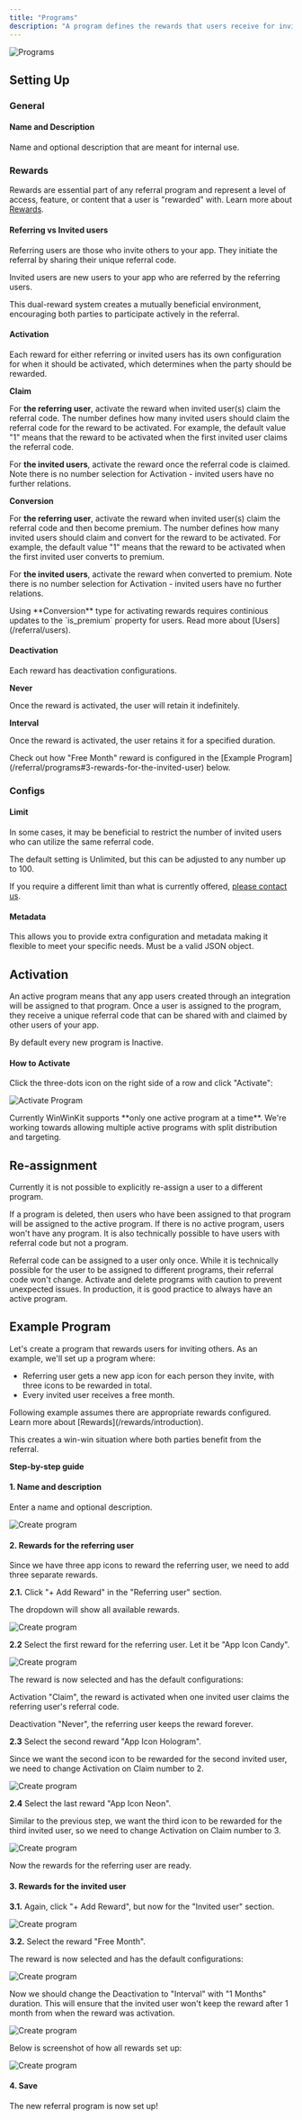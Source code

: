 ```yaml
---
title: "Programs"
description: "A program defines the rewards that users receive for inviting others and being invited."
---
```


![Programs](/images/programs-list.png)

## Setting Up

### General

#### Name and Description

Name and optional description that are meant for internal use.

### Rewards

Rewards are essential part of any referral program and represent a level of access, feature, or content that a user is "rewarded" with.
Learn more about [Rewards](/rewards/introduction).

#### Referring vs Invited users

Referring users are those who invite others to your app. They initiate the referral by sharing their unique referral code.

Invited users are new users to your app who are referred by the referring users.

This dual-reward system creates a mutually beneficial environment, encouraging both parties to participate actively in the referral.

#### Activation

Each reward for either referring or invited users has its own configuration for when it should be activated, which determines when the party should be rewarded.

**Claim**

For **the referring user**, activate the reward when invited user(s) claim the referral code.
The number defines how many invited users should claim the referral code for the reward to be activated.
For example, the default value "1" means that the reward to be activated when the first invited user claims the referral code.

For **the invited users**, activate the reward once the referral code is claimed.
Note there is no number selection for Activation - invited users have no further relations.

**Conversion**

For **the referring user**, activate the reward when invited user(s) claim the referral code and then become premium.
The number defines how many invited users should claim and convert for the reward to be activated.
For example, the default value "1" means that the reward to be activated when the first invited user converts to premium.

For **the invited users**, activate the reward when converted to premium.
Note there is no number selection for Activation - invited users have no further relations.

<Warning>
  Using **Conversion** type for activating rewards requires continious updates
  to the `is_premium` property for users. Read more about
  [Users](/referral/users).
</Warning>

#### Deactivation

Each reward has deactivation configurations.

**Never**

Once the reward is activated, the user will retain it indefinitely.

**Interval**

Once the reward is activated, the user retains it for a specified duration.

<Info>
  Check out how "Free Month" reward is configured in the [Example
  Program](/referral/programs#3-rewards-for-the-invited-user) below.
</Info>

### Configs

#### Limit

In some cases, it may be beneficial to restrict the number of invited users who can utilize the same referral code.

The default setting is Unlimited, but this can be adjusted to any number up to 100.

If you require a different limit than what is currently offered, [please contact us](/support/contact-us).

#### Metadata

This allows you to provide extra configuration and metadata making it flexible to meet your specific needs.
Must be a valid JSON object.

## Activation

An active program means that any app users created through an integration will be assigned to that program.
Once a user is assigned to the program, they receive a unique referral code that can be shared with and claimed by other users of your app.

By default every new program is Inactive.

#### How to Activate

Click the three-dots icon on the right side of a row and click "Activate":

![Activate Program](/images/activate-program.png)

<Warning>
  Currently WinWinKit supports **only one active program at a time**. We're
  working towards allowing multiple active programs with split distribution and
  targeting.
</Warning>

## Re-assignment

Currently it is not possible to explicitly re-assign a user to a different program.

If a program is deleted, then users who have been assigned to that program will be assigned to the active program.
If there is no active program, users won't have any program.
It is also technically possible to have users with referral code but not a program.

<Info>
  Referral code can be assigned to a user only once. While it is technically
  possible for the user to be assigned to different programs, their referral
  code won't change.
</Info>

<Warning>
  Activate and delete programs with caution to prevent unexpected issues. In
  production, it is good practice to always have an active program.
</Warning>

## Example Program

Let's create a program that rewards users for inviting others.
As an example, we'll set up a program where:

- Referring user gets a new app icon for each person they invite, with three icons to be rewarded in total.
- Every invited user receives a free month.

<Info>
  Following example assumes there are appropriate rewards configured. Learn more
  about [Rewards](/rewards/introduction).
</Info>

This creates a win-win situation where both parties benefit from the referral.

**Step-by-step guide**

#### 1. Name and description

Enter a name and optional description.

![Create program](/images/create-program-1.png)

#### 2. Rewards for the referring user

Since we have three app icons to reward the referring user, we need to add three separate rewards.

**2.1.** Click "+ Add Reward" in the "Referring user" section.

The dropdown will show all available rewards.

![Create program](/images/create-program-2.png)

**2.2** Select the first reward for the referring user. Let it be "App Icon Candy".

![Create program](/images/create-program-3.png)

The reward is now selected and has the default configurations:

Activation "Claim", the reward is activated when one invited user claims the referring user's referral code.

Deactivation "Never", the referring user keeps the reward forever.

**2.3** Select the second reward "App Icon Hologram".

Since we want the second icon to be rewarded for the second invited user, we need to change Activation on Claim number to 2.

![Create program](/images/create-program-4.png)

**2.4** Select the last reward "App Icon Neon".

Similar to the previous step, we want the third icon to be rewarded for the third invited user, so we need to change Activation on Claim number to 3.

![Create program](/images/create-program-5.png)

Now the rewards for the referring user are ready.

#### 3. Rewards for the invited user

**3.1.** Again, click "+ Add Reward", but now for the "Invited user" section.

![Create program](/images/create-program-6.png)

**3.2.** Select the reward "Free Month".

The reward is now selected and has the default configurations:

![Create program](/images/create-program-7.png)

Now we should change the Deactivation to "Interval" with "1 Months" duration.
This will ensure that the invited user won't keep the reward after 1 month from when the reward was activation.

![Create program](/images/create-program-8.png)

Below is screenshot of how all rewards set up:

![Create program](/images/create-program-9.png)

#### 4. Save

The new referral program is now set up!
